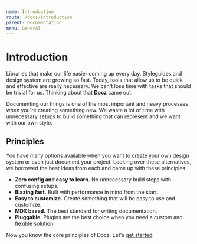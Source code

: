 ```yaml
---
name: Introduction
route: /docs/introduction
parent: Documentation
menu: General
---
```


# Introduction

Libraries that make our life easier coming up every day. Styleguides and design system are growing so fast. Today, tools that allow us to be quick and effective are really necessary. We can't lose time with tasks that should be trivial for us. Thinking about that **Docz** came out.

Documenting our things is one of the most important and heavy processes when you're creating something new. We waste a lot of time with unnecessary setups to build something that can represent and we want with our own style.

## Principles

You have many options available when you want to create your own design system or even just document your project. Looking over these alternatives, we borrowed the best ideas from each and came up with these principles:

- **Zero config and easy to learn.** No unnecessary build steps with confusing setups.
- **Blazing fast.** Built with performance in mind from the start.
- **Easy to customize.** Create something that will be easy to use and customize.
- **MDX based.** The best standard for writing documentation.
- **Pluggable.** Plugins are the best choice when you need a custom and flexible solution.

Now you know the core principles of Docz. Let's [get started](/introduction/getting-started)!
